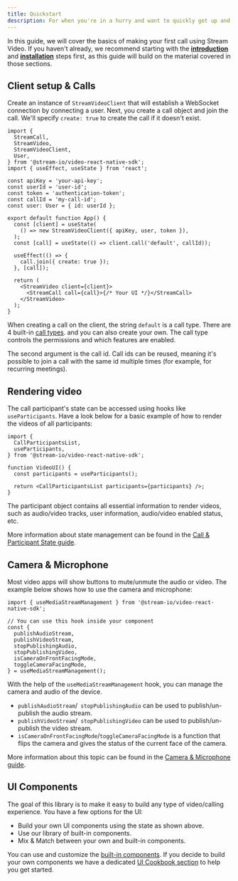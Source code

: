 ```yaml
---
title: Quickstart
description: For when you're in a hurry and want to quickly get up and running
---
```


In this guide, we will cover the basics of making your first call using Stream Video.
If you haven't already, we recommend starting with the **[introduction](../../)** and **[installation](../installation)** steps first, as this guide will build on the material covered in those sections.

## Client setup & Calls

Create an instance of `StreamVideoClient` that will establish a WebSocket connection by connecting a user. Next, you create a call object and join the call. We'll specify `create: true` to create the call if it doesn't exist.

```tsx
import {
  StreamCall,
  StreamVideo,
  StreamVideoClient,
  User,
} from '@stream-io/video-react-native-sdk';
import { useEffect, useState } from 'react';

const apiKey = 'your-api-key';
const userId = 'user-id';
const token = 'authentication-token';
const callId = 'my-call-id';
const user: User = { id: userId };

export default function App() {
  const [client] = useState(
    () => new StreamVideoClient({ apiKey, user, token }),
  );
  const [call] = useState(() => client.call('default', callId));

  useEffect(() => {
    call.join({ create: true });
  }, [call]);

  return (
    <StreamVideo client={client}>
      <StreamCall call={call}>{/* Your UI */}</StreamCall>
    </StreamVideo>
  );
}
```

When creating a call on the client, the string `default` is a call type. There are 4 built-in [call types](../../core/configuring-call-types/). and you can also create your own.
The call type controls the permissions and which features are enabled.

The second argument is the call id. Call ids can be reused, meaning it's possible to join a call with the same id multiple times (for example, for recurring meetings).

## Rendering video

The call participant's state can be accessed using hooks like `useParticipants`. Have a look below for a basic example of how to render the videos of all participants:

```tsx
import {
  CallParticipantsList,
  useParticipants,
} from '@stream-io/video-react-native-sdk';

function VideoUI() {
  const participants = useParticipants();

  return <CallParticipantsList participants={participants} />;
}
```

The participant object contains all essential information to render videos, such as audio/video tracks, user information, audio/video enabled status, etc.

More information about state management can be found in the [Call & Participant State guide](../../core/call-and-participant-state).

## Camera & Microphone

Most video apps will show buttons to mute/unmute the audio or video. The example below shows how to use the camera and microphone:

```tsx
import { useMediaStreamManagement } from '@stream-io/video-react-native-sdk';

// You can use this hook inside your component
const {
  publishAudioStream,
  publishVideoStream,
  stopPublishingAudio,
  stopPublishingVideo,
  isCameraOnFrontFacingMode,
  toggleCameraFacingMode,
} = useMediaStreamManagement();
```

With the help of the `useMediaStreamManagement` hook, you can manage the camera and audio of the device.

- `publishAudioStream`/` stopPublishingAudio` can be used to publish/un-publish the audio stream.
- `publishVideoStream`/` stopPublishingVideo` can be used to publish/un-publish the video stream.
- `isCameraOnFrontFacingMode`/`toggleCameraFacingMode` is a function that flips the camera and gives the status of the current face of the camera.

More information about this topic can be found in the [Camera & Microphone guide](../../guides/camera-and-microphone).

## UI Components

The goal of this library is to make it easy to build any type of video/calling experience. You have a few options for the UI:

- Build your own UI components using the state as shown above.
- Use our library of built-in components.
- Mix & Match between your own and built-in components.

You can use and customize the [built-in components](../../ui-components/overview).
If you decide to build your own components we have a dedicated [UI Cookbook section](../../ui-cookbook/overview) to help you get started.
